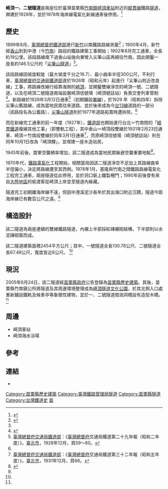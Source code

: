 {{coord|25.1448380286874|N|121.738532250625|E|format=dms|display=title}}
{{Infobox tunnel
|name         = 崎頂一號隧道
                崎頂二號隧道
|image        = 崎頂二號隧道.jpg
|caption      = 崎頂二號隧道
|line         = [[縱貫線_(鐵路)|縱貫線]]
|location     = [[苗栗縣|苗栗縣]][[竹南鎮|竹南鎮]]
|coordinates  = 
|system       = [[臺灣鐵路管理局|臺灣鐵路管理局]]
|status       = 已停用
|start        = [[香山車站|香山車站]]
|end          = [[崎頂車站|崎頂車站]]
|stations     = 
|startwork    = 1926年
|complete     = 1928年
|open         = 1928年3月12日
|close        = 1978年1月
|owner        = [[臺灣總督府鐵道部|臺灣總督府鐵道部]](1928-1945)
                [[臺灣鐵路管理局|臺灣鐵路管理局]](1945-1978)
|operator     = [[臺灣總督府鐵道部|臺灣總督府鐵道部]](1928-1945)
                [[臺灣鐵路管理局|臺灣鐵路管理局]](1945-1978)
|traffic      = [[鐵路|鐵路]](1928-1978)
|character    = 
|construction =
|length       = {{convert|130.78|m|0|ft}}(一號)
                {{convert|67.48|m|0|ft}}(二號)
|linelength   = 
|tracklength  = 
|notrack      = 
|gauge        = {{RailGauge|1067}}
|el           = 非電化區間
|speed        = 
|hielevation  = 
|lowelevation = 
|height       =
|grade        =
}}
{{tw monument
|name=崎頂一、二號隧道
|formername=第一、第二崎頂隧道
|image=崎頂一號隧道.jpg
|imagename=崎頂一號隧道
|othername=
|formalname=
|level=其他歷史遺蹟
|class=
|time={{flagicon|Empire of Japan}} [[台灣日治時期|日治]]1928年（[[昭和|昭和]]三年）
|destroyed=
|date=
|material= 磚、粗石 
|location=臺灣[[苗栗縣|苗栗縣]][[竹南鎮|竹南鎮]]
|when=
|quantity=
|website=
|reg_url=https://nchdb.boch.gov.tw/assets/overview/historicalBuilding/20050624000001
}}
'''崎頂一、二號隧道'''是兩座位於臺灣苗栗縣[[竹南鎮|竹南鎮]][[崎頂車站|崎頂車站]]附近的[[縱貫線_(北段)|縱貫線]]鐵路[[隧道|隧道]]，興建於1928年，並於1978年海岸線電氣化新線通車後停用。<ref name=":0">{{Cite web|url=https://nchdb.boch.gov.tw/assets/overview/historicalBuilding/20050624000001|title=崎頂一、二號隧道|accessdate=|date=|last=|work=文化部文化資產局|archive-date=2020-09-30|archive-url=https://web.archive.org/web/20200930162132/https://nchdb.boch.gov.tw/assets/overview/historicalBuilding/20050624000001|dead-url=no}}</ref>

== 歷史 ==
1899年8月，[[臺灣總督府交通局鐵道部|臺灣總督府鐵道部]]進行[[新竹車站|新竹]]以南鐵路路線測量<ref name="鐵">{{cite book |author=|title=《臺灣鐵道史》中卷（未定稿）|location=臺北| |publisher=臺灣總督府鐵道部||date=1911年3月25日}}</ref>；1900年4月，新竹經[[香山車站|香山]]到到中港（今[[竹南車站|竹南]]）路段的鐵路建築工事開始；1902年8月完工通車，全長約19公里。該段路線南下過香山站後向東彎入尖筆山區再繞往竹南，因此開鑿一座長約146.5公尺的「[[尖筆山隧道|尖筆山隧道]]」<ref name="鐵" />。

該段路線因坡度較陡（最大坡度千分之16.7）、最小曲率半徑300公尺，不利行車，[[臺灣總督府交通局鐵道部|臺灣總督府交通局鐵道部]]遂於1926年（昭和元年）起進行「尖筆山附近改良線」工事，將路線改線行經靠海側的[[崎頂里_(苗栗縣)|崎頂]]，並開鑿雙線淨空的崎頂一號、二號隧道，以及在崎頂二號隧道南端設置崎頂信號場（崎頂號誌站）負責交會列車管制<ref>{{Cite web|url=http://lib.mlc.gov.tw/webmlh/wd_Content640.asp?SID=1113|title=苗栗老照片|accessdate=2016-12-22|work=lib.mlc.gov.tw|archive-url=https://web.archive.org/web/20161222090234/http://lib.mlc.gov.tw/webmlh/wd_Content640.asp?SID=1113|archive-date=2016-12-22|dead-url=yes}}</ref>。新路線於1928年3月12日通車<ref>[[臺灣總督府交通局鐵道部|臺灣總督府交通局鐵道部]]：《[[臺灣總督府|臺灣總督府]]交通局鐵道第二十九年報（昭和二年度）》，[[臺北市|臺北市]]，1928年12月，頁59～60。</ref>（初期鋪設[[單線鐵路|單線]]），於1929 年（昭和四年）拆除尖筆山舊路線，成為當地民眾往來道路，並於後來成為今[[台13線|台13線]]道路的一部分（該路段名為公義路），[[尖筆山隧道|尖筆山隧道]]則於1977年道路拓寬時遭拆除。<ref name=":0" />

而在新線完工通車的前一年度（1927年），[[臺灣總督府交通局鐵道部|鐵道部]]也開始進行台北＝竹南間的「[[縱貫線_(鐵路)|縱貫鐵道]]複線其他工事」（即雙軌工程），其中香山＝崎頂段雙線於1931年2月23日通車、崎頂＝竹南段雙線於同年3月1日通車<ref>[[臺灣總督府交通局鐵道部|臺灣總督府交通局鐵道部]]：《[[臺灣總督府|臺灣總督府]]交通局鐵道第三十二年報（昭和五年度）》，[[臺北市|臺北市]]，1931年12月，頁66。</ref>，而原崎頂信號場（崎頂號誌站）則在同年10月1日改為「崎頂驛」，並增建一座木造站房。

1945年前後，盟軍空襲頻率增加，該二隧道成為當地民眾躲避空襲重要地點<ref name=":1">{{Cite web|url=https://nchdb.boch.gov.tw/assets/overview/historicalBuilding/20050624000001|title=崎頂一、二號隧道|accessdate=|date=|last=|work=文化部文化資產局|archive-date=2020-09-30|archive-url=https://web.archive.org/web/20200930162132/https://nchdb.boch.gov.tw/assets/overview/historicalBuilding/20050624000001|dead-url=no}}</ref>。

1970年代，[[鐵路電氣化_(十大建設)|鐵路電氣化]]工程開始，相關當局因該二隧道淨空不足加上其路線曲率半徑偏小，決定將路線遷至其西側。1978年1月，基隆與竹南之間鐵路路線電氣化工程完工通車，兩座隧道從此停用，並於洞口裝上鐵製柵門；1990年前後曾有來自[[大陸地區|大陸地區]]的偷渡客從崎頂上岸並至隧道內躲藏。

隧道完工初期離海岸線不遠，但因中港溪泥沙長年於其出海口附近沉積，隧道今距海岸線已有數百公尺之遠。<ref name=":0" />

== 構造設計 ==
該二隧道為兩座連續的雙線鐵路隧道，內襯上半部採紅磚襯砌結構，下半部則以水泥磚砌築而成。

該二隧道建築面積2454平方公尺；其中，一號隧道全長130.78公尺、二號隧道全長67.48公尺，寬度皆近8公尺。 <ref name=":1" />

== 現況 ==
2005年6月24日，該二隧道經[[苗栗縣政府|苗栗縣政府]]公告登錄為[[苗栗縣歷史建築|苗栗縣歷史建築]]。其後，苗栗縣竹南鎮公所將隧道及其周邊環境整理成為[[崎頂隧道文化公園|崎頂隧道文化公園]]，於其北側入口處重新鋪設鐵軌及候車亭等象徵性建物，並於一、二號隧道間涵洞橋設有造型木橋。<ref name=":0" />

== 周邊 ==
* 崎頂車站
* 崎頂海水浴場

== 參考 ==
{{Reflist}}
<div class="references-small">
<references />
</div>

== 連結 ==
{{commonscat|Old Qiding Railway Tunnels}}
* 

{{臺灣鐵道史}}
{{臺灣鐵路管理局鐵路隧道}}
{{苗栗縣文化資產}}

[[Category:苗栗縣歷史建築|Category:苗栗縣歷史建築]]
[[Category:臺灣鐵路管理局隧道|Category:臺灣鐵路管理局隧道]]
[[Category:苗栗縣隧道|Category:苗栗縣隧道]]
[[Category:台灣鐵道史|Category:台灣鐵道史]]
[[Category:臺灣鐵路文化資產|苗]]